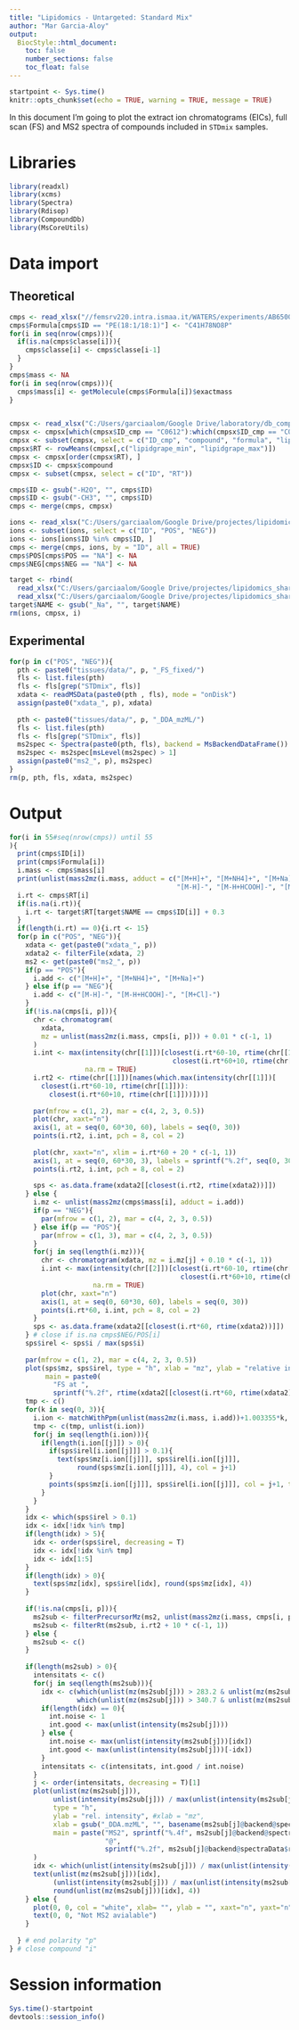 ```yaml
---
title: "Lipidomics - Untargeted: Standard Mix"
author: "Mar Garcia-Aloy"
output: 
  BiocStyle::html_document:
    toc: false
    number_sections: false
    toc_float: false
---
```


```r
startpoint <- Sys.time()
knitr::opts_chunk$set(echo = TRUE, warning = TRUE, message = TRUE)
```


In this document I'm going to plot the extract ion chromatograms (EICs), full scan (FS) and MS2 spectra of compounds included in `STDmix` samples. 

# Libraries

```r
library(readxl)
library(xcms)
library(Spectra)
library(Rdisop)
library(CompoundDb)
library(MsCoreUtils)
```

# Data import

## Theoretical

```r
cmps <- read_xlsx("//femsrv220.intra.ismaa.it/WATERS/experiments/AB6500_domenico2019/Lipidomics/20210211_Composti_STD_MIX_nativi.xlsx", sheet = "massa esatta")
cmps$Formula[cmps$ID == "PE(18:1/18:1)"] <- "C41H78NO8P"
for(i in seq(nrow(cmps))){
  if(is.na(cmps$classe[i])){
    cmps$classe[i] <- cmps$classe[i-1]
  }
}
cmps$mass <- NA
for(i in seq(nrow(cmps))){
  cmps$mass[i] <- getMolecule(cmps$Formula[i])$exactmass
}


cmpsx <- read_xlsx("C:/Users/garciaalom/Google Drive/laboratory/db_compounds.xlsx")
cmpsx <- cmpsx[which(cmpsx$ID_cmp == "C0612"):which(cmpsx$ID_cmp == "C0710"),]
cmpsx <- subset(cmpsx, select = c("ID_cmp", "compound", "formula", "lipidgrape_min", "lipidgrape_max"))
cmpsx$RT <- rowMeans(cmpsx[,c("lipidgrape_min", "lipidgrape_max")])
cmpsx <- cmpsx[order(cmpsx$RT), ]
cmpsx$ID <- cmpsx$compound
cmpsx <- subset(cmpsx, select = c("ID", "RT"))

cmps$ID <- gsub("-H2O", "", cmps$ID)
cmps$ID <- gsub("-CH3", "", cmps$ID)
cmps <- merge(cmps, cmpsx)

ions <- read_xlsx("C:/Users/garciaalom/Google Drive/projectes/lipidomics_shared/new_rt.xlsx", sheet = "FORMULE") 
ions <- subset(ions, select = c("ID", "POS", "NEG"))
ions <- ions[ions$ID %in% cmps$ID, ]
cmps <- merge(cmps, ions, by = "ID", all = TRUE)
cmps$POS[cmps$POS == "NA"] <- NA
cmps$NEG[cmps$NEG == "NA"] <- NA

target <- rbind(
  read_xlsx("C:/Users/garciaalom/Google Drive/projectes/lipidomics_shared/new_rt.xlsx", sheet = "POS"), 
  read_xlsx("C:/Users/garciaalom/Google Drive/projectes/lipidomics_shared/new_rt.xlsx", sheet = "NEG"))
target$NAME <- gsub("_Na", "", target$NAME)
rm(ions, cmpsx, i)
```

## Experimental

```r
for(p in c("POS", "NEG")){
  pth <- paste0("tissues/data/", p, "_FS_fixed/") 
  fls <- list.files(pth) 
  fls <- fls[grep("STDmix", fls)]
  xdata <- readMSData(paste0(pth , fls), mode = "onDisk")
  assign(paste0("xdata_", p), xdata)
  
  pth <- paste0("tissues/data/", p, "_DDA_mzML/") 
  fls <- list.files(pth) 
  fls <- fls[grep("STDmix", fls)]
  ms2spec <- Spectra(paste0(pth, fls), backend = MsBackendDataFrame())
  ms2spec <- ms2spec[msLevel(ms2spec) > 1]
  assign(paste0("ms2_", p), ms2spec)
}
rm(p, pth, fls, xdata, ms2spec)
```

# Output

```r
for(i in 55#seq(nrow(cmps)) until 55
){
  print(cmps$ID[i])
  print(cmps$Formula[i])
  i.mass <- cmps$mass[i]
  print(unlist(mass2mz(i.mass, adduct = c("[M+H]+", "[M+NH4]+", "[M+Na]+", 
                                          "[M-H]-", "[M-H+HCOOH]-", "[M+Cl]-"))))
  i.rt <- cmps$RT[i]
  if(is.na(i.rt)){
    i.rt <- target$RT[target$NAME == cmps$ID[i]] + 0.3
  }
  if(length(i.rt) == 0){i.rt <- 15}
  for(p in c("POS", "NEG")){
    xdata <- get(paste0("xdata_", p))
    xdata2 <- filterFile(xdata, 2)
    ms2 <- get(paste0("ms2_", p))
    if(p == "POS"){
      i.add <- c("[M+H]+", "[M+NH4]+", "[M+Na]+")
    } else if(p == "NEG"){
      i.add <- c("[M-H]-", "[M-H+HCOOH]-", "[M+Cl]-")
    }
    if(!is.na(cmps[i, p])){
      chr <- chromatogram(
        xdata, 
        mz = unlist(mass2mz(i.mass, cmps[i, p])) + 0.01 * c(-1, 1)
      )
      i.int <- max(intensity(chr[[1]])[closest(i.rt*60-10, rtime(chr[[1]])):
                                         closest(i.rt*60+10, rtime(chr[[1]]))], 
                   na.rm = TRUE)
      i.rt2 <- rtime(chr[[1]])[names(which.max(intensity(chr[[1]])[
        closest(i.rt*60-10, rtime(chr[[1]])):
          closest(i.rt*60+10, rtime(chr[[1]]))]))]
      
      par(mfrow = c(1, 2), mar = c(4, 2, 3, 0.5))
      plot(chr, xaxt="n")
      axis(1, at = seq(0, 60*30, 60), labels = seq(0, 30))
      points(i.rt2, i.int, pch = 8, col = 2)
      
      plot(chr, xaxt="n", xlim = i.rt*60 + 20 * c(-1, 1))
      axis(1, at = seq(0, 60*30, 3), labels = sprintf("%.2f", seq(0, 30, 3/60))) 
      points(i.rt2, i.int, pch = 8, col = 2)
      
      sps <- as.data.frame(xdata2[[closest(i.rt2, rtime(xdata2))]])
    } else {
      i.mz <- unlist(mass2mz(cmps$mass[i], adduct = i.add))
      if(p == "NEG"){
        par(mfrow = c(1, 2), mar = c(4, 2, 3, 0.5))
      } else if(p == "POS"){
        par(mfrow = c(1, 3), mar = c(4, 2, 3, 0.5))
      }
      for(j in seq(length(i.mz))){
        chr <- chromatogram(xdata, mz = i.mz[j] + 0.10 * c(-1, 1))
        i.int <- max(intensity(chr[[2]])[closest(i.rt*60-10, rtime(chr[[2]])):
                                           closest(i.rt*60+10, rtime(chr[[2]]))], 
                     na.rm = TRUE)
        plot(chr, xaxt="n")
        axis(1, at = seq(0, 60*30, 60), labels = seq(0, 30))
        points(i.rt*60, i.int, pch = 8, col = 2)
      }
      sps <- as.data.frame(xdata2[[closest(i.rt*60, rtime(xdata2))]])
    } # close if is.na cmps$NEG/POS[i]
    sps$irel <- sps$i / max(sps$i)
    
    par(mfrow = c(1, 2), mar = c(4, 2, 3, 0.5))
    plot(sps$mz, sps$irel, type = "h", xlab = "mz", ylab = "relative intensity",
         main = paste0(
           "FS at ", 
           sprintf("%.2f", rtime(xdata2[[closest(i.rt*60, rtime(xdata2))]])/60), "min"))
    tmp <- c()
    for(k in seq(0, 3)){
      i.ion <- matchWithPpm(unlist(mass2mz(i.mass, i.add))+1.003355*k, sps$mz, ppm = 10)
      tmp <- c(tmp, unlist(i.ion))
      for(j in seq(length(i.ion))){
        if(length(i.ion[[j]]) > 0){
          if(sps$irel[i.ion[[j]]] > 0.1){
            text(sps$mz[i.ion[[j]]], sps$irel[i.ion[[j]]],  
                 round(sps$mz[i.ion[[j]]], 4), col = j+1) 
          }
          points(sps$mz[i.ion[[j]]], sps$irel[i.ion[[j]]], col = j+1, type = "h")
        }
      } 
    }
    idx <- which(sps$irel > 0.1)
    idx <- idx[!idx %in% tmp]
    if(length(idx) > 5){
      idx <- order(sps$irel, decreasing = T)
      idx <- idx[!idx %in% tmp]
      idx <- idx[1:5]
    }
    if(length(idx) > 0){
      text(sps$mz[idx], sps$irel[idx], round(sps$mz[idx], 4))
    }
    
    if(!is.na(cmps[i, p])){
      ms2sub <- filterPrecursorMz(ms2, unlist(mass2mz(i.mass, cmps[i, p])) + 0.1 * c(-1, 1))
      ms2sub <- filterRt(ms2sub, i.rt2 + 10 * c(-1, 1))
    } else {
      ms2sub <- c()
    }
    
    if(length(ms2sub) > 0){
      intensitats <- c()
      for(j in seq(length(ms2sub))){
        idx <- c(which(unlist(mz(ms2sub[j])) > 283.2 & unlist(mz(ms2sub[j])) < 283.9),
                 which(unlist(mz(ms2sub[j])) > 340.7 & unlist(mz(ms2sub[j])) < 341.8))
        if(length(idx) == 0){
          int.noise <- 1
          int.good <- max(unlist(intensity(ms2sub[j])))
        } else {
          int.noise <- max(unlist(intensity(ms2sub[j]))[idx])
          int.good <- max(unlist(intensity(ms2sub[j]))[-idx])
        }
        intensitats <- c(intensitats, int.good / int.noise)
      }
      j <- order(intensitats, decreasing = T)[1]
      plot(unlist(mz(ms2sub[j])), 
           unlist(intensity(ms2sub[j])) / max(unlist(intensity(ms2sub[j]))), 
           type = "h", 
           ylab = "rel. intensity", #xlab = "mz", 
           xlab = gsub("_DDA.mzML", "", basename(ms2sub[j]@backend@spectraData$dataOrigin)),
           main = paste("MS2", sprintf("%.4f", ms2sub[j]@backend@spectraData$precursorMz), 
                        "@", 
                        sprintf("%.2f", ms2sub[j]@backend@spectraData$rtime/60)),
      )
      idx <- which(unlist(intensity(ms2sub[j])) / max(unlist(intensity(ms2sub[j]))) > 0.1)
      text(unlist(mz(ms2sub[j]))[idx], 
           (unlist(intensity(ms2sub[j])) / max(unlist(intensity(ms2sub[j]))))[idx],
           round(unlist(mz(ms2sub[j]))[idx], 4))  
    } else {
      plot(0, 0, col = "white", xlab= "", ylab = "", xaxt="n", yaxt="n")
      text(0, 0, "Not MS2 avialable")
    }
    
  } # end polarity "p"
} # close compound "i"
```

# Session information

```r
Sys.time()-startpoint
devtools::session_info()
```